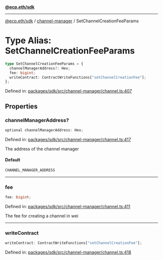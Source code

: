 [**@ecp.eth/sdk**](../../index.mdx)

***

[@ecp.eth/sdk](/sdk-reference/index.mdx) / [channel-manager](/sdk-reference/channel-manager/index.mdx) / SetChannelCreationFeeParams

# Type Alias: SetChannelCreationFeeParams

```ts
type SetChannelCreationFeeParams = {
  channelManagerAddress?: Hex;
  fee: bigint;
  writeContract: ContractWriteFunctions["setChannelCreationFee"];
};
```

Defined in: [packages/sdk/src/channel-manager/channel.ts:407](https://github.com/ecp-eth/comments-monorepo/blob/main/packages/sdk/src/channel-manager/channel.ts#L407)

## Properties

### channelManagerAddress?

```ts
optional channelManagerAddress: Hex;
```

Defined in: [packages/sdk/src/channel-manager/channel.ts:417](https://github.com/ecp-eth/comments-monorepo/blob/main/packages/sdk/src/channel-manager/channel.ts#L417)

The address of the channel manager

#### Default

```ts
CHANNEL_MANAGER_ADDRESS
```

***

### fee

```ts
fee: bigint;
```

Defined in: [packages/sdk/src/channel-manager/channel.ts:411](https://github.com/ecp-eth/comments-monorepo/blob/main/packages/sdk/src/channel-manager/channel.ts#L411)

The fee for creating a channel in wei

***

### writeContract

```ts
writeContract: ContractWriteFunctions["setChannelCreationFee"];
```

Defined in: [packages/sdk/src/channel-manager/channel.ts:418](https://github.com/ecp-eth/comments-monorepo/blob/main/packages/sdk/src/channel-manager/channel.ts#L418)
